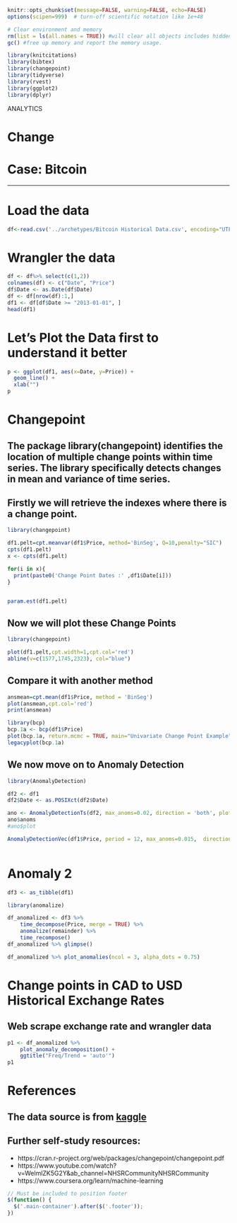 

```r

knitr::opts_chunk$set(message=FALSE, warning=FALSE, echo=FALSE)
options(scipen=999)  # turn-off scientific notation like 1e+48

# Clear environment and memory
rm(list = ls(all.names = TRUE)) #will clear all objects includes hidden objects.
gc() #free up memory and report the memory usage.

library(knitcitations)
library(bibtex)
library(changepoint)
library(tidyverse)
library(rvest)
library(ggplot2)
library(dplyr)


```

<div class="activity">
ANALYTICS 
</div>

# Change
# Case: Bitcoin


***

# Load the data
```r


df<-read.csv('../archetypes/Bitcoin Historical Data.csv', encoding="UTF-8")


```

# Wrangler the data

```r



df <- df%>% select(c(1,2))
colnames(df) <- c("Date", "Price")
df$Date <- as.Date(df$Date)
df <- df[nrow(df):1,]
df1 <- df[df$Date >= "2013-01-01", ]
head(df1)

```


# Let's Plot the Data first to understand it better



```r


p <- ggplot(df1, aes(x=Date, y=Price)) +
  geom_line() + 
  xlab("")
p

```
# Changepoint

## The package library(changepoint) identifies the location of multiple change points within time series. The library specifically detects changes in mean and variance of time series.

## Firstly we will retrieve the indexes where there is a change point.
```r

library(changepoint)

df1.pelt=cpt.meanvar(df1$Price, method='BinSeg', Q=10,penalty="SIC")
cpts(df1.pelt)
x <- cpts(df1.pelt)

for(i in x){
  print(paste0('Change Point Dates :' ,df1$Date[i]))
}


param.est(df1.pelt)

```
## Now we will plot these Change Points

```r

library(changepoint)

plot(df1.pelt,cpt.width=1,cpt.col='red')
abline(v=c(1577,1745,2323), col="blue")


```

## Compare it with another method

```r

ansmean=cpt.mean(df1$Price, method = 'BinSeg')
plot(ansmean,cpt.col='red')
print(ansmean)
```

```r


library(bcp)
bcp.1a <- bcp(df1$Price)
plot(bcp.1a, return.mcmc = TRUE, main="Univariate Change Point Example")
legacyplot(bcp.1a)

```

## We now move on to Anomaly Detection

```r

library(AnomalyDetection)

df2 <- df1
df2$Date <- as.POSIXct(df2$Date)

ano <- AnomalyDetectionTs(df2, max_anoms=0.02, direction = 'both', plot = T)
ano$anoms
#ano$plot

AnomalyDetectionVec(df1$Price, period = 12, max_anoms=0.015,  direction = 'both', plot = T)



```


# Anomaly 2

```r

df3 <- as_tibble(df1)

library(anomalize)

df_anomalized <- df3 %>%
    time_decompose(Price, merge = TRUE) %>%
    anomalize(remainder) %>%
    time_recompose()
df_anomalized %>% glimpse()

df_anomalized %>% plot_anomalies(ncol = 3, alpha_dots = 0.75)
```

# Change points in CAD to USD Historical Exchange Rates

## Web scrape exchange rate and wrangler data

```r


p1 <- df_anomalized %>%
    plot_anomaly_decomposition() +
    ggtitle("Freq/Trend = 'auto'")
p1

```





# References
## The data source is from [kaggle](https://www.kaggle.com/divyansh22/us-border-crossing-data)

## Further self-study resources:

* https://cran.r-project.org/web/packages/changepoint/changepoint.pdf
* https://www.youtube.com/watch?v=WelmlZK5G2Y&ab_channel=NHSRCommunityNHSRCommunity
* https://www.coursera.org/learn/machine-learning

  





```js

// Must be included to position footer
$(function() {
  $('.main-container').after($('.footer'));
})

```
